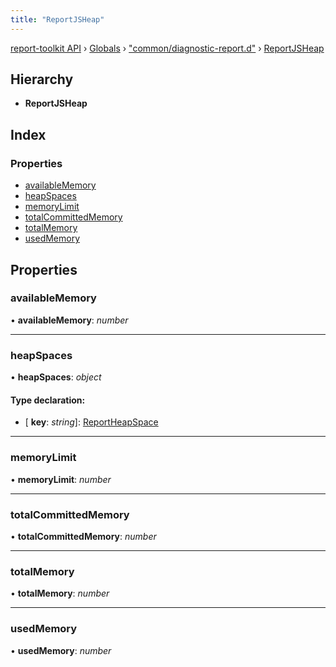 ```yaml
---
title: "ReportJSHeap"
---
```


[report-toolkit API](../home.mdx) › [Globals](../home.mdx) › ["common/diagnostic-report.d"](../modules/common_diagnostic_report_d_.mdx) › [ReportJSHeap](common_diagnostic_report_d_.reportjsheap.mdx)

## Hierarchy

* **ReportJSHeap**

## Index

### Properties

- [availableMemory](common_diagnostic_report_d_.reportjsheap#availablememory)
- [heapSpaces](common_diagnostic_report_d_.reportjsheap#heapspaces)
- [memoryLimit](common_diagnostic_report_d_.reportjsheap#memorylimit)
- [totalCommittedMemory](common_diagnostic_report_d_.reportjsheap#totalcommittedmemory)
- [totalMemory](common_diagnostic_report_d_.reportjsheap#totalmemory)
- [usedMemory](common_diagnostic_report_d_.reportjsheap#usedmemory)

## Properties

### availableMemory

• **availableMemory**: *number*

___

### heapSpaces

• **heapSpaces**: *object*

#### Type declaration:

- \[ **key**: *string*\]: [ReportHeapSpace](common_diagnostic_report_d_.reportheapspace)

___

### memoryLimit

• **memoryLimit**: *number*

___

### totalCommittedMemory

• **totalCommittedMemory**: *number*

___

### totalMemory

• **totalMemory**: *number*

___

### usedMemory

• **usedMemory**: *number*

